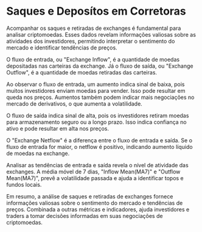 # Saques e Deposítos em Corretoras

Acompanhar os saques e retiradas de exchanges é fundamental para analisar criptomoedas. Esses dados revelam informações valiosas sobre as atividades dos investidores, permitindo interpretar o sentimento do mercado e identificar tendências de preços.

O fluxo de entrada, ou "Exchange Inflow", é a quantidade de moedas depositadas nas carteiras da exchange. Já o fluxo de saída, ou "Exchange Outflow", é a quantidade de moedas retiradas das carteiras.

Ao observar o fluxo de entrada, um aumento indica sinal de baixa, pois muitos investidores enviam moedas para vender. Isso pode resultar em queda nos preços. Aumentos também podem indicar mais negociações no mercado de derivativos, o que aumenta a volatilidade.

O fluxo de saída indica sinal de alta, pois os investidores retiram moedas para armazenamento seguro ou a longo prazo. Isso indica confiança no ativo e pode resultar em alta nos preços.

O "Exchange Netflow" é a diferença entre o fluxo de entrada e saída. Se o fluxo de entrada for maior, o netflow é positivo, indicando aumento líquido de moedas na exchange.

Analisar as tendências de entrada e saída revela o nível de atividade das exchanges. A média móvel de 7 dias, "Inflow Mean(MA7)" e "Outflow Mean(MA7)", prevê a volatilidade passada e ajuda a identificar topos e fundos locais.

Em resumo, a análise de saques e retiradas de exchanges fornece informações valiosas sobre o sentimento do mercado e tendências de preços. Combinada a outras métricas e indicadores, ajuda investidores e traders a tomar decisões informadas em suas negociações de criptomoedas.
